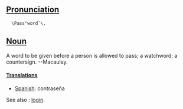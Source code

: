==[[Pronunciation]]==
   \Pass"word`\.

==[[Noun]]==
A word to be given before a person is allowed to pass; a watchword; a countersign. --Macaulay.

====[[Translation]]s====

*[[Spanish]]: contraseña


See also : [[login]].